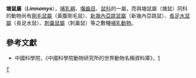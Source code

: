 {{Automatic taxobox
| taxon = Limnomys
| image = 
| image_caption = 
| authority = Mearns, 1905
}}
'''塘鼠屬'''（'''''Limnomys'''''），[[哺乳綱|哺乳綱]]、[[囓齒目|囓齒目]]、[[鼠科|鼠科]]的一屬，而與塘鼠屬（塘鼠）同科的動物尚有[[剛毛鼠屬|剛毛鼠屬]]（黃腹剛毛鼠）、[[新幾內亞跳鼠屬|新幾內亞跳鼠屬]]（新幾內亞跳鼠）、[[長足水鼠屬|長足水鼠屬]]（長足水鼠）、[[刺巢鼠屬|刺巢鼠屬]]（刺巢鼠）等之數種[[哺乳動物|哺乳動物]]。

==參考文獻==
*中國科學院，《中國科學院動物研究所的世界動物名稱資料庫》，[https://web.archive.org/web/20050718232917/http://vzd.brim.ac.cn/division/fauna/index.asp]

{{Taxonbar|from=Q135057}}

[[Category:鼠亚科|T]]